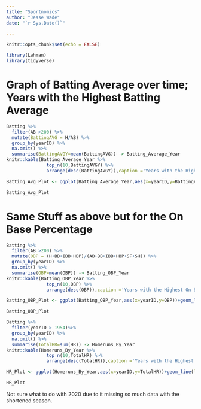 ```yaml
---
title: "Sportnomics"
author: "Jesse Wade"
date: "`r Sys.Date()`"

---
```


```r
knitr::opts_chunk$set(echo = FALSE)
```

```r
library(Lahman)
library(tidyverse)

```

# Graph of Batting Average over time; Years with the Highest Batting Average

```r
Batting %>% 
  filter(AB >200) %>% 
  mutate(BattingAVG = H/AB) %>% 
  group_by(yearID) %>% 
  na.omit() %>% 
  summarise(BattingAVGY=mean(BattingAVG)) -> Batting_Average_Year
knitr::kable(Batting_Average_Year %>% 
               top_n(10,BattingAVGY) %>% 
               arrange(desc(BattingAVGY)),caption ='Years with the Highest Batting Averages')

Batting_Avg_Plot <- ggplot(Batting_Average_Year,aes(x=yearID,y=BattingAVGY))+geom_line(linewidth=1.4,color="red")+ scale_y_continuous(labels = scales::label_number(accuracy=0.001))

Batting_Avg_Plot
```


# Same Stuff as above but for the On Base Percentage

```r
Batting %>% 
  filter(AB >200) %>% 
  mutate(OBP = (H+BB+IBB+HBP)/(AB+BB+IBB+HBP+SF+SH)) %>% 
  group_by(yearID) %>% 
  na.omit() %>% 
  summarise(OBP=mean(OBP)) -> Batting_OBP_Year
knitr::kable(Batting_OBP_Year %>% 
               top_n(10,OBP) %>% 
               arrange(desc(OBP)),caption ='Years with the Highest On Base Percentage')

Batting_OBP_Plot <- ggplot(Batting_OBP_Year,aes(x=yearID,y=OBP))+geom_line(linewidth=1.25,color="blue") + scale_y_continuous(labels = scales::label_number(accuracy=0.001))

Batting_OBP_Plot
```


```r
Batting %>% 
  filter(yearID > 1954)%>% 
  group_by(yearID) %>% 
  na.omit() %>% 
  summarise(TotalHR=sum(HR)) -> Homeruns_By_Year
knitr::kable(Homeruns_By_Year %>% 
               top_n(10,TotalHR) %>% 
               arrange(desc(TotalHR)),caption ='Years with the Highest Home Run Totals')

HR_Plot <- ggplot(Homeruns_By_Year,aes(x=yearID,y=TotalHR))+geom_line(linewidth=1.25,color="darkgreen")

HR_Plot


```

Not sure what to do with 2020 due to it missing so much data with the shortened season.